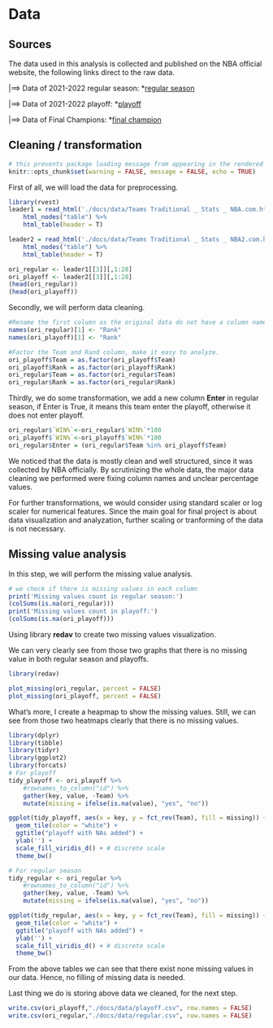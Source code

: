 # Data 

## Sources
The data used in this analysis is collected and published on the NBA official website, the following links direct to the raw data.

|==> Data of 2021-2022 regular season: *[regular season](https://www.nba.com/stats/teams/traditional?Season=2021-22)

|==> Data of 2021-2022 playoff: *[playoff](https://www.nba.com/stats/teams/traditional?Season=2021-22&SeasonType=Playoffs)

|==> Data of Final Champions: *[final champion](https://www.nba.com/stats/team/1610612744/traditional)

## Cleaning / transformation

```r
# this prevents package loading message from appearing in the rendered version of your problem set
knitr::opts_chunk$set(warning = FALSE, message = FALSE, echo = TRUE)
```


First of all, we will load the data for preprocessing.

```r
library(rvest)
leader1 = read_html('./docs/data/Teams Traditional _ Stats _ NBA.com.html') %>%
    html_nodes("table") %>%
    html_table(header = T)

leader2 = read_html('./docs/data/Teams Traditional _ Stats _ NBA2.com.html') %>%
    html_nodes("table") %>%
    html_table(header = T)

ori_regular <- leader1[[3]][,1:28]
ori_playoff <- leader2[[3]][,1:28]
(head(ori_regular))
(head(ori_playoff))

```

Secondly, we will perform data cleaning.

```r
#Rename the first column as the original data do not have a column name.
names(ori_regular)[1] <- "Rank"
names(ori_playoff)[1] <- "Rank"

#Factor the Team and Rand column, make it easy to analyze.
ori_playoff$Team = as.factor(ori_playoff$Team)
ori_playoff$Rank = as.factor(ori_playoff$Rank)
ori_regular$Team = as.factor(ori_regular$Team)
ori_regular$Rank = as.factor(ori_regular$Rank)
```


Thirdly, we do some transformation, we add a new column **Enter** in regular season, if Enter is True, it means this team enter the playoff, otherwise it does not enter playoff.
```r
ori_regular$`WIN%`<-ori_regular$`WIN%`*100
ori_playoff$`WIN%`<-ori_playoff$`WIN%`*100
ori_regular$Enter = (ori_regular$Team %in% ori_playoff$Team)
```


We noticed that the data is mostly clean and well structured, since it was collected by NBA officially. By scrutinizing the whole data, the major data cleaning we performed were fixing column names and unclear percentage values. 

For further transformations, we would consider using standard scaler or log scaler for numerical features. Since the main goal for final project is about data visualization and analyzation, further scaling or tranforming of the data is not necessary. 


## Missing value analysis

In this step, we will perform the missing value analysis.
```r
# we check if there is missing values in each column
print('Missing values count in regular season:')
(colSums(is.na(ori_regular)))
print('Missing values count in playoff:')
(colSums(is.na(ori_playoff)))
```

Using library **redav** to create two missing values visualization.

We can very clearly see from those two graphs that there is no missing value in both regular season and playoffs.

```r
library(redav)

plot_missing(ori_regular, percent = FALSE)
plot_missing(ori_playoff, percent = FALSE)

```

What's more, I create a heapmap to show the missing values. Still, we can see from those two heatmaps clearly that there is no missing values.

```r
library(dplyr)
library(tibble)
library(tidyr)
library(ggplot2)
library(forcats)
# For playoff 
tidy_playoff <- ori_playoff %>% 
    #rownames_to_column("id") %>% 
    gather(key, value, -Team) %>% 
    mutate(missing = ifelse(is.na(value), "yes", "no"))

ggplot(tidy_playoff, aes(x = key, y = fct_rev(Team), fill = missing)) +
  geom_tile(color = "white") + 
  ggtitle("playoff with NAs added") +
  ylab('') + 
  scale_fill_viridis_d() + # discrete scale
  theme_bw()

# For regular season
tidy_regular <- ori_regular %>% 
    #rownames_to_column("id") %>% 
    gather(key, value, -Team) %>% 
    mutate(missing = ifelse(is.na(value), "yes", "no"))

ggplot(tidy_regular, aes(x = key, y = fct_rev(Team), fill = missing)) +
  geom_tile(color = "white") + 
  ggtitle("playoff with NAs added") +
  ylab('') + 
  scale_fill_viridis_d() + # discrete scale
  theme_bw()
```



From the above tables we can see that there exist none missing values in our data. Hence, no filling of missing data is needed.


Last thing we do is storing above data we cleaned, for the next step.
```r
write.csv(ori_playoff,"./docs/data/playoff.csv", row.names = FALSE)
write.csv(ori_regular,"./docs/data/regular.csv", row.names = FALSE)
```

